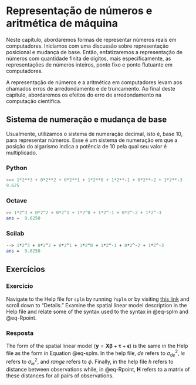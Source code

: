 # Representação de números e aritmética de máquina {#sec-representacao-de-numeros}

Neste capítulo, abordaremos formas de representar números reais em computadores.
Iniciamos com uma discussão sobre representação posicional e mudança de base. Então, enfatizaremos
a representação de números com quantidade finita de dígitos, mais especificamente, as representações
de números inteiros, ponto fixo e ponto flutuante em computadores.

A representação de números e a aritmética em computadores levam aos chamados erros de arredondamento e de
truncamento. Ao final deste capítulo, abordaremos os efeitos do erro de arredondamento na computação científica.

## Sistema de numeração e mudança de base {#sec-sistema-de-numeracao-e-mudanca-de-base}

Usualmente, utilizamos o sistema de numeração decimal, isto é, base 10, para representar números. Esse é um sistema de numeração
em que a posição do algarismo indica a potência de $10$ pela qual seu valor é multiplicado.

::: {.panel-tabset}

### Python

```python
>>> 1*2**3 + 0*2**2 + 0*2**1 + 1*2**0 + 1*2**-1 + 0*2**-2 + 1*2**-3
9.625
```

### Octave

```octave
>> 1*2^3 + 0*2^2 + 0*2^1 + 1*2^0 + 1*2^-1 + 0*2^-2 + 1*2^-3
ans =  9.6250
```

### Scilab

```scilab
--> 1*2^3 + 0*2^2 + 0*2^1 + 1*2^0 + 1*2^-1 + 0*2^-2 + 1*2^-3
ans =  9.6250
```

:::

## Exercícios

::: {.callout-important icon="false"}
### Exercício

Navigate to the Help file for `splm` by running `?splm` or by visiting [this link](https://usepa.github.io/spmodel/reference/splm.html) and scroll down to "Details." Examine the spatial linear model description in the Help file and relate some of the syntax used to the syntax in @eq-splm and @eq-Rpoint.
:::

::: {.callout-important icon="false" collapse="true"}
### Resposta

The form of the spatial linear model ($\mathbf{y} = \mathbf{X} \boldsymbol{\beta} + \boldsymbol{\tau} + \boldsymbol{\epsilon}$) is the same in the Help file as the form in Equation @eq-splm. In the help file, $de$ refers to $\sigma^2_{de}$, $ie$ refers to $\sigma^2_{ie}$, and $range$ refers to $\phi$. Finally, in the help file $h$ refers to distance between observations while, in @eq-Rpoint, $\mathbf{H}$ refers to a matrix of these distances for all pairs of observations.
:::

